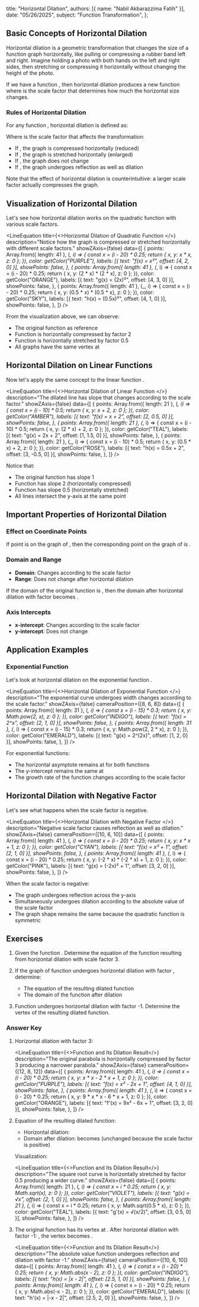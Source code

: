   title: "Horizontal Dilation",
  authors: [{ name: "Nabil Akbarazzima Fatih" }],
  date: "05/26/2025",
  subject: "Function Transformation",
};


## Basic Concepts of Horizontal Dilation

Horizontal dilation is a geometric transformation that changes the size of a function graph horizontally, like pulling or compressing a rubber band left and right. Imagine holding a photo with both hands on the left and right sides, then stretching or compressing it horizontally without changing the height of the photo.

If we have a function <InlineMath math="f(x)" />, then horizontal dilation produces a new function <InlineMath math="g(x) = f(kx)" /> where <InlineMath math="k" /> is the scale factor that determines how much the horizontal size changes.

### Rules of Horizontal Dilation

For any function <InlineMath math="f(x)" />, horizontal dilation is defined as:

<BlockMath math="g(x) = f(kx)" />

Where <InlineMath math="k" /> is the scale factor that affects the transformation:
- If <InlineMath math="k > 1" />, the graph is compressed horizontally (reduced)
- If <InlineMath math="0 < k < 1" />, the graph is stretched horizontally (enlarged)
- If <InlineMath math="k = 1" />, the graph does not change
- If <InlineMath math="k < 0" />, the graph undergoes reflection as well as dilation

Note that the effect of horizontal dilation is counterintuitive: a larger scale factor actually compresses the graph.

## Visualization of Horizontal Dilation

Let's see how horizontal dilation works on the quadratic function <InlineMath math="f(x) = x^2" /> with various scale factors.

<LineEquation
  title={<>Horizontal Dilation of Quadratic Function <InlineMath math="f(x) = x^2" /></>}
  description="Notice how the graph is compressed or stretched horizontally with different scale factors."
  showZAxis={false}
  data={[
    {
      points: Array.from({ length: 41 }, (_, i) => {
        const x = (i - 20) * 0.25;
        return { x, y: x * x, z: 0 };
      }),
      color: getColor("PURPLE"),
      labels: [{ text: "f(x) = x²", offset: [4, 2, 0] }],
      showPoints: false,
    },
    {
      points: Array.from({ length: 41 }, (_, i) => {
        const x = (i - 20) * 0.25;
        return { x, y: (2 * x) * (2 * x), z: 0 };
      }),
      color: getColor("ORANGE"),
      labels: [{ text: "g(x) = (2x)²", offset: [4, 3, 0] }],
      showPoints: false,
    },
    {
      points: Array.from({ length: 41 }, (_, i) => {
        const x = (i - 20) * 0.25;
        return { x, y: (0.5 * x) * (0.5 * x), z: 0 };
      }),
      color: getColor("SKY"),
      labels: [{ text: "h(x) = (0.5x)²", offset: [4, 1, 0] }],
      showPoints: false,
    },
  ]}
/>

From the visualization above, we can observe:
- The original function <InlineMath math="f(x) = x^2" /> as reference
- Function <InlineMath math="g(x) = (2x)^2" /> is horizontally compressed by factor 2
- Function <InlineMath math="h(x) = (0.5x)^2" /> is horizontally stretched by factor 0.5
- All graphs have the same vertex at <InlineMath math="(0, 0)" />

## Horizontal Dilation on Linear Functions

Now let's apply the same concept to the linear function <InlineMath math="f(x) = x + 2" />.

<LineEquation
  title={<>Horizontal Dilation of Linear Function <InlineMath math="f(x) = x + 2" /></>}
  description="The dilated line has slope that changes according to the scale factor."
  showZAxis={false}
  data={[
    {
      points: Array.from({ length: 21 }, (_, i) => {
        const x = (i - 10) * 0.5;
        return { x, y: x + 2, z: 0 };
      }),
      color: getColor("AMBER"),
      labels: [{ text: "f(x) = x + 2", offset: [2, 0.5, 0] }],
      showPoints: false,
    },
    {
      points: Array.from({ length: 21 }, (_, i) => {
        const x = (i - 10) * 0.5;
        return { x, y: (2 * x) + 2, z: 0 };
      }),
      color: getColor("TEAL"),
      labels: [{ text: "g(x) = 2x + 2", offset: [1, 1.5, 0] }],
      showPoints: false,
    },
    {
      points: Array.from({ length: 21 }, (_, i) => {
        const x = (i - 10) * 0.5;
        return { x, y: (0.5 * x) + 2, z: 0 };
      }),
      color: getColor("ROSE"),
      labels: [{ text: "h(x) = 0.5x + 2", offset: [3, -0.5, 0] }],
      showPoints: false,
    },
  ]}
/>

Notice that:
- The original function <InlineMath math="f(x) = x + 2" /> has slope 1
- Function <InlineMath math="g(x) = f(2x) = 2x + 2" /> has slope 2 (horizontally compressed)
- Function <InlineMath math="h(x) = f(0.5x) = 0.5x + 2" /> has slope 0.5 (horizontally stretched)
- All lines intersect the y-axis at the same point <InlineMath math="(0, 2)" />

## Important Properties of Horizontal Dilation

### Effect on Coordinate Points

If point <InlineMath math="(a, b)" /> is on the graph of <InlineMath math="f(x)" />, then the corresponding point on the graph of <InlineMath math="f(kx)" /> is <InlineMath math="(\frac{a}{k}, b)" />.

### Domain and Range

- **Domain**: Changes according to the scale factor <InlineMath math="k" />
- **Range**: Does not change after horizontal dilation

If the domain of the original function is <InlineMath math="[c, d]" />, then the domain after horizontal dilation with factor <InlineMath math="k > 0" /> becomes <InlineMath math="[\frac{c}{k}, \frac{d}{k}]" />.

### Axis Intercepts

- **x-intercept**: Changes according to the scale factor
- **y-intercept**: Does not change

## Application Examples

### Exponential Function

Let's look at horizontal dilation on the exponential function <InlineMath math="f(x) = 2^x" />.

<LineEquation
  title={<>Horizontal Dilation of Exponential Function <InlineMath math="f(x) = 2^x" /></>}
  description="The exponential curve undergoes width changes according to the scale factor."
  showZAxis={false}
  cameraPosition={[8, 6, 8]}
  data={[
    {
      points: Array.from({ length: 31 }, (_, i) => {
        const x = (i - 15) * 0.3;
        return { x, y: Math.pow(2, x), z: 0 };
      }),
      color: getColor("INDIGO"),
      labels: [{ text: "f(x) = 2^x", offset: [2, 1, 0] }],
      showPoints: false,
    },
    {
      points: Array.from({ length: 31 }, (_, i) => {
        const x = (i - 15) * 0.3;
        return { x, y: Math.pow(2, 2 * x), z: 0 };
      }),
      color: getColor("EMERALD"),
      labels: [{ text: "g(x) = 2^(2x)", offset: [1, 2, 0] }],
      showPoints: false,
    },
  ]}
/>

For exponential functions:
- The horizontal asymptote remains at <InlineMath math="y = 0" /> for both functions
- The y-intercept remains the same at <InlineMath math="(0, 1)" />
- The growth rate of the function changes according to the scale factor

## Horizontal Dilation with Negative Factor

Let's see what happens when the scale factor is negative.

<LineEquation
  title={<>Horizontal Dilation with Negative Factor <InlineMath math="f(x) = x^2 + 1" /></>}
  description="Negative scale factor causes reflection as well as dilation."
  showZAxis={false}
  cameraPosition={[10, 6, 10]}
  data={[
    {
      points: Array.from({ length: 41 }, (_, i) => {
        const x = (i - 20) * 0.25;
        return { x, y: x * x + 1, z: 0 };
      }),
      color: getColor("CYAN"),
      labels: [{ text: "f(x) = x² + 1", offset: [2, 1, 0] }],
      showPoints: false,
    },
    {
      points: Array.from({ length: 41 }, (_, i) => {
        const x = (i - 20) * 0.25;
        return { x, y: (-2 * x) * (-2 * x) + 1, z: 0 };
      }),
      color: getColor("PINK"),
      labels: [{ text: "g(x) = (-2x)² + 1", offset: [3, 2, 0] }],
      showPoints: false,
    },
  ]}
/>

When the scale factor is negative:
- The graph undergoes reflection across the y-axis
- Simultaneously undergoes dilation according to the absolute value of the scale factor
- The graph shape remains the same because the quadratic function is symmetric

## Exercises

1. Given the function <InlineMath math="f(x) = x^2 - 2x + 1" />. Determine the equation of the function resulting from horizontal dilation with scale factor 3.

2. If the graph of function <InlineMath math="g(x) = \sqrt{x}" /> undergoes horizontal dilation with factor <InlineMath math="\frac{1}{2}" />, determine:
   - The equation of the resulting dilated function
   - The domain of the function after dilation

3. Function <InlineMath math="h(x) = |x - 2|" /> undergoes horizontal dilation with factor -1. Determine the vertex of the resulting dilated function.

### Answer Key

1. Horizontal dilation with factor 3: <InlineMath math="f'(x) = f(3x) = (3x)^2 - 2(3x) + 1 = 9x^2 - 6x + 1" />

   <LineEquation
     title={<>Function <InlineMath math="f(x) = x^2 - 2x + 1" /> and Its Dilation Result</>}
     description="The original parabola is horizontally compressed by factor 3 producing a narrower parabola."
     showZAxis={false}
     cameraPosition={[12, 8, 12]}
     data={[
       {
         points: Array.from({ length: 41 }, (_, i) => {
           const x = (i - 20) * 0.25;
           return { x, y: x * x - 2 * x + 1, z: 0 };
         }),
         color: getColor("PURPLE"),
         labels: [{ text: "f(x) = x² - 2x + 1", offset: [4, 1, 0] }],
         showPoints: false,
       },
       {
         points: Array.from({ length: 41 }, (_, i) => {
           const x = (i - 20) * 0.25;
           return { x, y: 9 * x * x - 6 * x + 1, z: 0 };
         }),
         color: getColor("ORANGE"),
         labels: [{ text: "f'(x) = 9x² - 6x + 1", offset: [3, 2, 0] }],
         showPoints: false,
       },
     ]}
   />

2. Equation of the resulting dilated function:
    
   - Horizontal dilation: <InlineMath math="g'(x) = g(\frac{1}{2}x) = \sqrt{\frac{1}{2}x} = \sqrt{\frac{x}{2}}" />
   - Domain after dilation: <InlineMath math="[0, \infty)" /> becomes <InlineMath math="[0, \infty)" /> (unchanged because the scale factor is positive)

   Visualization:

   <LineEquation
     title={<>Function <InlineMath math="g(x) = \sqrt{x}" /> and Its Dilation Result</>}
     description="The square root curve is horizontally stretched by factor 0.5 producing a wider curve."
     showZAxis={false}
     data={[
       {
         points: Array.from({ length: 21 }, (_, i) => {
           const x = i * 0.25;
           return { x, y: Math.sqrt(x), z: 0 };
         }),
         color: getColor("VIOLET"),
         labels: [{ text: "g(x) = √x", offset: [2, 1, 0] }],
         showPoints: false,
       },
       {
         points: Array.from({ length: 21 }, (_, i) => {
           const x = i * 0.25;
           return { x, y: Math.sqrt(0.5 * x), z: 0 };
         }),
         color: getColor("TEAL"),
         labels: [{ text: "g'(x) = √(x/2)", offset: [3, 0.5, 0] }],
         showPoints: false,
       },
     ]}
   />

3. The original function <InlineMath math="h(x) = |x - 2|" /> has its vertex at <InlineMath math="(2, 0)" />.
   After horizontal dilation with factor -1: <InlineMath math="h'(x) = |-x - 2| = |-(x + 2)| = |x + 2|" />, the vertex becomes <InlineMath math="(-2, 0)" />.

   <LineEquation
     title={<>Function <InlineMath math="h(x) = |x - 2|" /> and Its Dilation Result</>}
     description="The absolute value function undergoes reflection and dilation with factor -1."
     showZAxis={false}
     cameraPosition={[10, 6, 10]}
     data={[
       {
         points: Array.from({ length: 41 }, (_, i) => {
           const x = (i - 20) * 0.25;
           return { x, y: Math.abs(x - 2), z: 0 };
         }),
         color: getColor("INDIGO"),
         labels: [{ text: "h(x) = |x - 2|", offset: [2.5, 1, 0] }],
         showPoints: false,
       },
       {
         points: Array.from({ length: 41 }, (_, i) => {
           const x = (i - 20) * 0.25;
           return { x, y: Math.abs(-x - 2), z: 0 };
         }),
         color: getColor("EMERALD"),
         labels: [{ text: "h'(x) = |-x - 2|", offset: [2.5, 2, 0] }],
         showPoints: false,
       },
     ]}
   />